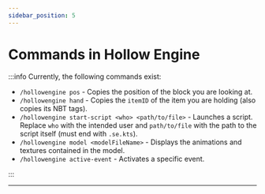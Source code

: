 ```yaml
---
sidebar_position: 5
---
```


# Commands in Hollow Engine

:::info Currently, the following commands exist:
- `/hollowengine pos` - Copies the position of the block you are looking at.
- `/hollowengine hand` - Copies the `itemID` of the item you are holding (also copies its NBT tags).
- `/hollowengine start-script <who> <path/to/file>` - Launches a script. Replace `who` with the intended user and `path/to/file` with the path to the script itself (must end with `.se.kts`).
- `/hollowengine model <modelFileName>` - Displays the animations and textures contained in the model.
- `/hollowengine active-event` - Activates a specific event.

:::

---
